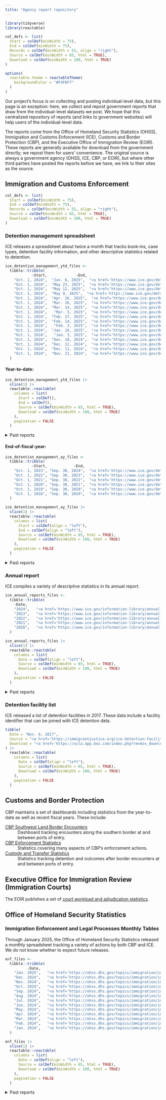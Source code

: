 ```yaml
---
title: "Agency report repository"
---
```


```r
library(tidyverse)
library(reactable)

col_defs <- list(
  Start = colDef(minWidth = 75),
  End = colDef(minWidth = 75),
  Records = colDef(minWidth = 55, align = "right"),
  Source = colDef(minWidth = 65, html = TRUE),
  Download = colDef(minWidth = 100, html = TRUE)
)

options(
  reactable.theme = reactableTheme(
    backgroundColor = "#F4F6F7"
  )
)
```

Our project's focus is on collecting and posting individual-level data, but this page is an exception: here, we collect and repost government reports that draw from the individual-level datasets we post. We hope that this centralized repository of reports (and links to government websites) will help users of the individual-level data.  

The reports come from the Office of Homeland Security Statistics (OHSS), Immigration and Customs Enforcement (ICE), Customs and Border Protection (CBP), and the Executive Office of Immigration Review (EOIR). These reports are generally available for download from the government directly; we repost them for users' convenience. The original source is always a government agency (OHSS, ICE, CBP, or EOIR), but where other third parties have posted the reports before we have, we link to their sites as the source.


## Immigration and Customs Enforcement


```r
col_defs <- list(
  Start = colDef(minWidth = 75),
  End = colDef(minWidth = 75),
  Records = colDef(minWidth = 55, align = "right"),
  Source = colDef(minWidth = 65, html = TRUE),
  Download = colDef(minWidth = 100, html = TRUE)
)
```


### Detention management spreadsheet

ICE releases a spreadsheet about twice a month that tracks book-ins, case types, detention facility information, and other descriptive statistics related to detention. 

```r
ice_detention_management_ytd_files <-
  tibble::tribble(
            ~Start,             ~End,                                                              ~Source,                                                                                                                                                           ~Download,
    "Oct. 1, 2024",  "Jun. 6, 2025",  "<a href='https://www.ice.gov/detain/detention-management'>ICE</a>",   "<a href='https://ucla.box.com/shared/static/hvkcf6dg6o33ndywk2e769kdkzdc6cao.xlsx'>xlsx</a> (1.5 MB)",
    "Oct. 1, 2024",  "May 23, 2025",  "<a href='https://www.ice.gov/detain/detention-management'>ICE</a>",   "<a href='https://ucla.box.com/shared/static/5l1cjsg7m5z1jymfuuvl7r9khoc9klnj.xlsx'>xlsx</a> (237 kB)",
    "Oct. 1, 2024",  "May 12, 2025",  "<a href='https://www.ice.gov/detain/detention-management'>ICE</a>",   "<a href='https://ucla.box.com/shared/static/0qda0lokm4pkdmpapdt0z7196ocn5nd5.xlsx'>xlsx</a> (235 kB)",
    "Oct. 1, 2024",  "May 9, 2025",  "<a href='https://www.ice.gov/detain/detention-management'>ICE</a>",   "<a href='https://ucla.box.com/shared/static/ao6qved0fhe9l4a1dw17m6z2txluuu2s.xlsx'>xlsx</a> (229 kB)",
    "Oct. 1, 2024",  "Apr. 16, 2025",  "<a href='https://www.ice.gov/detain/detention-management'>ICE</a>",   "<a href='https://ucla.app.box.com/index.php?rm=box_download_shared_file&shared_name=9d8qnnduhus4bd5mwqt7l95kz34fic2v&file_id=f_1836552829382'>xlsx</a> (232 kB)",
    "Oct. 1, 2024",  "Mar. 26, 2025",  "<a href='https://www.ice.gov/detain/detention-management'>ICE</a>",   "<a href='https://ucla.app.box.com/index.php?rm=box_download_shared_file&shared_name=9d8qnnduhus4bd5mwqt7l95kz34fic2v&file_id=f_1836554085594'>xlsx</a> (227 kB)",
    "Oct. 1, 2024",  "Mar. 14, 2025",  "<a href='https://www.ice.gov/detain/detention-management'>ICE</a>",   "<a href='https://ucla.app.box.com/index.php?rm=box_download_shared_file&shared_name=9d8qnnduhus4bd5mwqt7l95kz34fic2v&file_id=f_1836541591004'>xlsx</a> (223 kB)",
    "Oct. 1, 2024",   "Mar. 5, 2025",  "<a href='https://www.ice.gov/detain/detention-management'>ICE</a>",   "<a href='https://ucla.app.box.com/index.php?rm=box_download_shared_file&shared_name=9d8qnnduhus4bd5mwqt7l95kz34fic2v&file_id=f_1836550259001'>xlsx</a> (217 kB)",
    "Oct. 1, 2024",  "Feb. 27, 2025",  "<a href='https://www.ice.gov/detain/detention-management'>ICE</a>",   "<a href='https://ucla.app.box.com/index.php?rm=box_download_shared_file&shared_name=9d8qnnduhus4bd5mwqt7l95kz34fic2v&file_id=f_1836540128756'>xlsx</a> (225 kB)",
    "Oct. 1, 2024",  "Feb. 14, 2025",  "<a href='https://www.ice.gov/detain/detention-management'>ICE</a>",   "<a href='https://ucla.app.box.com/index.php?rm=box_download_shared_file&shared_name=9d8qnnduhus4bd5mwqt7l95kz34fic2v&file_id=f_1836552563416'>xlsx</a> (219 kB)",
    "Oct. 1, 2024",   "Feb. 3, 2025",  "<a href='https://www.ice.gov/detain/detention-management'>ICE</a>",   "<a href='https://ucla.app.box.com/index.php?rm=box_download_shared_file&shared_name=9d8qnnduhus4bd5mwqt7l95kz34fic2v&file_id=f_1836545131055'>xlsx</a> (213 kB)",
    "Oct. 1, 2024",  "Jan. 16, 2025",  "<a href='https://www.ice.gov/detain/detention-management'>ICE</a>",   "<a href='https://ucla.app.box.com/index.php?rm=box_download_shared_file&shared_name=9d8qnnduhus4bd5mwqt7l95kz34fic2v&file_id=f_1836555985237'>xlsx</a> (219 kB)",
    "Oct. 1, 2024",   "Jan. 3, 2025",  "<a href='https://www.ice.gov/detain/detention-management'>ICE</a>",   "<a href='https://ucla.app.box.com/index.php?rm=box_download_shared_file&shared_name=9d8qnnduhus4bd5mwqt7l95kz34fic2v&file_id=f_1836551099839'>xlsx</a> (216 kB)",
    "Oct. 1, 2024",  "Dec. 18, 2024",  "<a href='https://www.ice.gov/detain/detention-management'>ICE</a>",   "<a href='https://ucla.app.box.com/index.php?rm=box_download_shared_file&shared_name=9d8qnnduhus4bd5mwqt7l95kz34fic2v&file_id=f_1836554106108'>xlsx</a> (233 kB)",
    "Oct. 1, 2024",  "Dec. 12, 2024",  "<a href='https://www.ice.gov/detain/detention-management'>ICE</a>",   "<a href='https://ucla.app.box.com/index.php?rm=box_download_shared_file&shared_name=9d8qnnduhus4bd5mwqt7l95kz34fic2v&file_id=f_1836548019897'>xlsx</a> (226 kB)",
    "Oct. 1, 2024",  "Dec. 11, 2024",  "<a href='https://www.ice.gov/detain/detention-management'>ICE</a>",   "<a href='https://ucla.app.box.com/index.php?rm=box_download_shared_file&shared_name=9d8qnnduhus4bd5mwqt7l95kz34fic2v&file_id=f_1836546642190'>xlsx</a> (232 kB)",
    "Oct. 1, 2024",  "Nov. 21, 2024",  "<a href='https://www.ice.gov/detain/detention-management'>ICE</a>",   "<a href='https://ucla.app.box.com/index.php?rm=box_download_shared_file&shared_name=9d8qnnduhus4bd5mwqt7l95kz34fic2v&file_id=f_1836555637335'>xlsx</a> (255 kB)",
  )
```

#### Year-to-date:

```r
ice_detention_management_ytd_files |>
  slice(1) |>
  reactable::reactable(
    columns = list(
      Start = colDef(),
      End = colDef(),
      Source = colDef(minWidth = 65, html = TRUE),
      Download = colDef(minWidth = 100, html = TRUE)
    ),
    pagination = FALSE
  )
```

<div style="margin-top: 0.5em;"></div>

<details>
<summary>Past reports</summary>

```r
ice_detention_management_ytd_files |>
  slice(-1) |>
  reactable::reactable(
    columns = list(
      Start = colDef(),
      End = colDef(),
      Source = colDef(minWidth = 65, html = TRUE),
      Download = colDef(minWidth = 100, html = TRUE)
    ),
    pagination = FALSE
  )
```

</details>

#### End-of-fiscal-year:

```r
ice_detention_management_ay_files <-
  tibble::tribble(
            ~Start,            ~End,                                                              ~Source,                                                                                                                                                           ~Download,
    "Oct. 1, 2023", "Sep. 30, 2024",  "<a href='https://www.ice.gov/detain/detention-management'>ICE</a>",   "<a href='https://ucla.app.box.com/index.php?rm=box_download_shared_file&shared_name=9d8qnnduhus4bd5mwqt7l95kz34fic2v&file_id=f_1836537358917'>xlsx</a> (242 kB)",
    "Oct. 1, 2022", "Sep. 30, 2023",  "<a href='https://www.ice.gov/detain/detention-management'>ICE</a>",   "<a href='https://ucla.app.box.com/index.php?rm=box_download_shared_file&shared_name=9d8qnnduhus4bd5mwqt7l95kz34fic2v&file_id=f_1836545074923'>xlsx</a> (234 kB)",
    "Oct. 1, 2021", "Sep. 30, 2022",  "<a href='https://www.ice.gov/detain/detention-management'>ICE</a>",   "<a href='https://ucla.app.box.com/index.php?rm=box_download_shared_file&shared_name=9d8qnnduhus4bd5mwqt7l95kz34fic2v&file_id=f_1836537940671'>xlsx</a> (196 kB)",
    "Oct. 1, 2020", "Sep. 30, 2021",  "<a href='https://www.ice.gov/detain/detention-management'>ICE</a>",   "<a href='https://ucla.app.box.com/index.php?rm=box_download_shared_file&shared_name=9d8qnnduhus4bd5mwqt7l95kz34fic2v&file_id=f_1836552983586'>xlsx</a> (134 kB)",
    "Oct. 1, 2019", "Sep. 30, 2020",  "<a href='https://www.ice.gov/detain/detention-management'>ICE</a>",   "<a href='https://ucla.app.box.com/index.php?rm=box_download_shared_file&shared_name=9d8qnnduhus4bd5mwqt7l95kz34fic2v&file_id=f_1836558270675'>xlsx</a> (136 kB)",
    "Oct. 1, 2018", "Sep. 30, 2019",  "<a href='https://www.ice.gov/detain/detention-management'>ICE</a>",   "<a href='https://ucla.app.box.com/index.php?rm=box_download_shared_file&shared_name=9d8qnnduhus4bd5mwqt7l95kz34fic2v&file_id=f_1836538549260'>xlsx</a> (132 kB)"
  )
```

```r
ice_detention_management_ay_files |>
  slice(1) |>
  reactable::reactable(
    columns = list(
      Start = colDef(align = "left"),
      End = colDef(align = "left"),
      Source = colDef(minWidth = 65, html = TRUE),
      Download = colDef(minWidth = 100, html = TRUE)
    ),
    pagination = FALSE
  )
```

<div style="margin-top: 0.5em;"></div>

<details>
<summary>Past reports</summary>

```r
ice_detention_management_ay_files |>
  slice(-1) |>
  reactable::reactable(
    columns = list(
      Start = colDef(align = "left"),
      End = colDef(align = "left"),
      Source = colDef(minWidth = 65, html = TRUE),
      Download = colDef(minWidth = 100, html = TRUE)
    ),
    pagination = FALSE
  )
```

</details>

### Annual report

ICE compiles a variety of descriptive statistics in its annual report.

```r
ice_annual_reports_files <-
  tibble::tribble(
    ~Date,                                                                     ~Source,                                                                                                                                                        ~Download,
    "2024",   "<a href='https://www.ice.gov/information-library/annual-report'>ICE</a>",   "<a href='https://ucla.app.box.com/index.php?rm=box_download_shared_file&shared_name=9d8qnnduhus4bd5mwqt7l95kz34fic2v&file_id=f_1836539286110'>pdf</a> (3 MB)",
    "2023",   "<a href='https://www.ice.gov/information-library/annual-report'>ICE</a>",   "<a href='https://ucla.app.box.com/index.php?rm=box_download_shared_file&shared_name=9d8qnnduhus4bd5mwqt7l95kz34fic2v&file_id=f_1836544782511'>pdf</a> (4 MB)",
    "2022",   "<a href='https://www.ice.gov/information-library/annual-report'>ICE</a>",   "<a href='https://ucla.app.box.com/index.php?rm=box_download_shared_file&shared_name=9d8qnnduhus4bd5mwqt7l95kz34fic2v&file_id=f_1836554989243'>pdf</a> (6 MB)",
    "2021",   "<a href='https://www.ice.gov/information-library/annual-report'>ICE</a>",   "<a href='https://ucla.app.box.com/index.php?rm=box_download_shared_file&shared_name=9d8qnnduhus4bd5mwqt7l95kz34fic2v&file_id=f_1836555047424'>pdf</a> (7 MB)",
    "2020",   "<a href='https://www.ice.gov/information-library/annual-report'>ICE</a>",   "<a href='https://ucla.app.box.com/index.php?rm=box_download_shared_file&shared_name=9d8qnnduhus4bd5mwqt7l95kz34fic2v&file_id=f_1836556005548'>pdf</a> (3 MB)"
  )
```

```r
ice_annual_reports_files |>
  slice(1) |>
  reactable::reactable(
    columns = list(
      Date = colDef(align = "left"),
      Source = colDef(minWidth = 65, html = TRUE),
      Download = colDef(minWidth = 100, html = TRUE)
    ),
    pagination = FALSE
  )
```

<div style="margin-top: 0.5em;"></div>

<details>
<summary>Past reports</summary>

```r
ice_annual_reports_files |>
  slice(-1) |>
  reactable::reactable(
    columns = list(
      Date = colDef(align = "left"),
      Source = colDef(minWidth = 65, html = TRUE),
      Download = colDef(minWidth = 100, html = TRUE)
    ),
    pagination = FALSE
  )
```

</details>

### Detention facility list

ICE released a list of detention facilities in 2017. These data include a facility identifier that can be joined with ICE detention data.

```r
tibble(
  Date = "Nov. 6, 2017",
  Source = "<a href='https://immigrantjustice.org/ice-detention-facilities-november-2017'>NIJC</a>",
  Download = "<a href='https://ucla.app.box.com/index.php?rm=box_download_shared_file&shared_name=9d8qnnduhus4bd5mwqt7l95kz34fic2v&file_id=f_1836538055645'>xlsx</a> (2 MB)"
) |>
  reactable::reactable(
    columns = list(
      Date = colDef(align = "left"),
      Source = colDef(minWidth = 65, html = TRUE),
      Download = colDef(minWidth = 100, html = TRUE)
    ),
    pagination = FALSE
  )
```

## Customs and Border Protection 

CBP maintains a set of dashboards including statistics from the year-to-date as well as recent fiscal years. These include:

[CBP Southwest Land Border Encounters](https://www.cbp.gov/newsroom/stats/southwest-land-border-encounters)
: Dashboard tracking encounters along the southern border at and between ports of entry.

[CBP Enforcement Statistics](https://www.cbp.gov/newsroom/stats/cbp-enforcement-statistics)
: Statistics covering many aspects of CBP's enforcement actions.

[Custody and Transfer Statistics](https://www.cbp.gov/newsroom/stats/custody-and-transfer-statistics)
: Statistics tracking detention and outcomes after border encounters at and between ports of entry.

## Executive Office for Immigration Review<br>(Immigration Courts)

The EOIR publishes a set of [court workload and adjudication statistics](https://www.justice.gov/eoir/workload-and-adjudication-statistics).

## Office of Homeland Security Statistics

### Immigration Enforcement and Legal Processes Monthly Tables

Through January 2025, the Office of Homeland Security Statistics released a monthly spreadsheet tracking a variety of actions by both CBP and ICE. We do not know whether to expect future releases.

```r
enf_files <-
  tibble::tribble(
          ~Date,                                                                                               ~Source,                                                                                                                                                           ~Download,
    "Jan. 2025",   "<a href='https://ohss.dhs.gov/topics/immigration/immigration-enforcement/monthly-tables'>OHSS</a>",   "<a href='https://ucla.app.box.com/index.php?rm=box_download_shared_file&shared_name=9d8qnnduhus4bd5mwqt7l95kz34fic2v&file_id=f_1836538278882'>xlsx</a> (712 kB)",
    "Dec. 2024",   "<a href='https://ohss.dhs.gov/topics/immigration/immigration-enforcement/monthly-tables'>OHSS</a>",   "<a href='https://ucla.app.box.com/index.php?rm=box_download_shared_file&shared_name=9d8qnnduhus4bd5mwqt7l95kz34fic2v&file_id=f_1836538669625'>xlsx</a> (671 kB)",
    "Nov. 2024",   "<a href='https://ohss.dhs.gov/topics/immigration/immigration-enforcement/monthly-tables'>OHSS</a>",   "<a href='https://ucla.app.box.com/index.php?rm=box_download_shared_file&shared_name=9d8qnnduhus4bd5mwqt7l95kz34fic2v&file_id=f_1836532468031'>xlsx</a> (668 kB)",
    "Oct. 2024",   "<a href='https://ohss.dhs.gov/topics/immigration/immigration-enforcement/monthly-tables'>OHSS</a>",   "<a href='https://ucla.app.box.com/index.php?rm=box_download_shared_file&shared_name=9d8qnnduhus4bd5mwqt7l95kz34fic2v&file_id=f_1836522683414'>xlsx</a> (678 kB)",
    "Sep. 2024",   "<a href='https://ohss.dhs.gov/topics/immigration/immigration-enforcement/monthly-tables'>OHSS</a>",   "<a href='https://ucla.app.box.com/index.php?rm=box_download_shared_file&shared_name=9d8qnnduhus4bd5mwqt7l95kz34fic2v&file_id=f_1836537352654'>xlsx</a> (673 kB)",
    "Aug. 2024",   "<a href='https://ohss.dhs.gov/topics/immigration/immigration-enforcement/monthly-tables'>OHSS</a>",   "<a href='https://ucla.app.box.com/index.php?rm=box_download_shared_file&shared_name=9d8qnnduhus4bd5mwqt7l95kz34fic2v&file_id=f_1836538234805'>xlsx</a> (669 kB)",
    "Jul. 2024",   "<a href='https://ohss.dhs.gov/topics/immigration/immigration-enforcement/monthly-tables'>OHSS</a>",   "<a href='https://ucla.app.box.com/index.php?rm=box_download_shared_file&shared_name=9d8qnnduhus4bd5mwqt7l95kz34fic2v&file_id=f_1836534182041'>xlsx</a> (666 kB)",
    "Jun. 2024",   "<a href='https://ohss.dhs.gov/topics/immigration/immigration-enforcement/monthly-tables'>OHSS</a>",   "<a href='https://ucla.app.box.com/index.php?rm=box_download_shared_file&shared_name=9d8qnnduhus4bd5mwqt7l95kz34fic2v&file_id=f_1836521399297'>xlsx</a> (653 kB)",
    "May. 2024",   "<a href='https://ohss.dhs.gov/topics/immigration/immigration-enforcement/monthly-tables'>OHSS</a>",   "<a href='https://ucla.app.box.com/index.php?rm=box_download_shared_file&shared_name=9d8qnnduhus4bd5mwqt7l95kz34fic2v&file_id=f_1836532585571'>xlsx</a> (644 kB)",
    "Apr. 2024",   "<a href='https://ohss.dhs.gov/topics/immigration/immigration-enforcement/monthly-tables'>OHSS</a>",   "<a href='https://ucla.app.box.com/index.php?rm=box_download_shared_file&shared_name=9d8qnnduhus4bd5mwqt7l95kz34fic2v&file_id=f_1836535261459'>xlsx</a> (478 kB)",
    "Mar. 2024",   "<a href='https://ohss.dhs.gov/topics/immigration/immigration-enforcement/monthly-tables'>OHSS</a>",   "<a href='https://ucla.app.box.com/index.php?rm=box_download_shared_file&shared_name=9d8qnnduhus4bd5mwqt7l95kz34fic2v&file_id=f_1836530651460'>xlsx</a> (406 kB)",
    "Feb. 2024",   "<a href='https://ohss.dhs.gov/topics/immigration/immigration-enforcement/monthly-tables'>OHSS</a>",   "<a href='https://ucla.app.box.com/index.php?rm=box_download_shared_file&shared_name=9d8qnnduhus4bd5mwqt7l95kz34fic2v&file_id=f_1836524668163'>xlsx</a> (407 kB)",
    "Jan. 2024",   "<a href='https://ohss.dhs.gov/topics/immigration/immigration-enforcement/monthly-tables'>OHSS</a>",   "<a href='https://ucla.app.box.com/index.php?rm=box_download_shared_file&shared_name=9d8qnnduhus4bd5mwqt7l95kz34fic2v&file_id=f_1836536929304'>xlsx</a> (401 kB)"
  )
```

```r
enf_files |>
  slice(1) |>
  reactable::reactable(
    columns = list(
      Date = colDef(align = "left"),
      Source = colDef(minWidth = 65, html = TRUE),
      Download = colDef(minWidth = 100, html = TRUE)
    ),
    pagination = FALSE
  )
```

<div style="margin-top: 0.5em;"></div>

<details>
<summary>Past reports</summary>

```r
enf_files |>
  slice(-1) |>
  reactable::reactable(
    columns = list(
      Date = colDef(align = "left"),
      Source = colDef(minWidth = 65, html = TRUE),
      Download = colDef(minWidth = 100, html = TRUE)
    ),
    pagination = FALSE
  )
```

</details>
